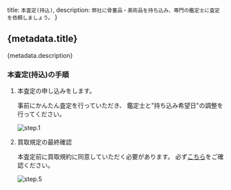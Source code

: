 
  title: `本査定(持込)`,
  description: `弊社に骨董品・美術品を持ち込み、専門の鑑定士に査定を依頼しましょう。`
}

## {metadata.title}

<p>{metadata.description}</p>

### 本査定(持込)の手順

<div className="stepper">

1. 本査定の申し込みをします。
    
    事前にかんたん査定を行っていただき、
    鑑定士と"持ち込み希望日"の調整を行ってください。
    
    ![step.1](/assessments/line5.webp)

1. 買取規定の最終確認
    
    本査定前に買取規約に同意していただく必要があります。
    必ず[こちら](/help/rule)をご確認ください。
    
    ![step.5](/assessments/line5.webp)

</div>

